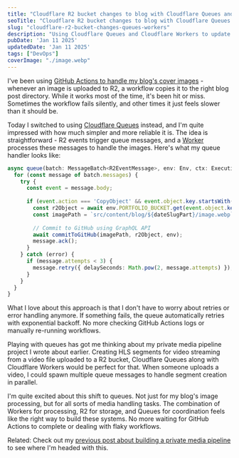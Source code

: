 ```yaml
---
title: "Cloudflare R2 bucket changes to blog with Cloudflare Queues and Workers"
seoTitle: "Cloudflare R2 bucket changes to blog with Cloudflare Queues and Workers"
slug: "cloudflare-r2-bucket-changes-queues-workers"
description: "Using Cloudflare Queues and Cloudflare Workers to update blog post cover image, instead of a GitHub Actions-based approach."
pubDate: 'Jan 11 2025'
updatedDate: 'Jan 11 2025'
tags: ["DevOps"]
coverImage: "./image.webp"
---
```





I've been using [GitHub Actions to handle my blog's cover images](https://github.com/arunsathiya/portfolio/actions/workflows/cover-image.yml) - whenever an image is uploaded to R2, a workflow copies it to the right blog post directory. While it works most of the time, it's been hit or miss. Sometimes the workflow fails silently, and other times it just feels slower than it should be.

Today I switched to using [Cloudflare Queues](https://developers.cloudflare.com/queues/) instead, and I'm quite impressed with how much simpler and more reliable it is. The idea is straightforward - R2 events trigger queue messages, and a [Worker](https://developers.cloudflare.com/workers/) processes these messages to handle the images. Here's what my queue handler looks like:

```typescript
async queue(batch: MessageBatch<R2EventMessage>, env: Env, ctx: ExecutionContext): Promise<void> {
  for (const message of batch.messages) {
    try {
      const event = message.body;
      
      if (event.action === 'CopyObject' && event.object.key.startsWith('sandbox/')) {
        const r2Object = await env.PORTFOLIO_BUCKET.get(event.object.key);
        const imagePath = `src/content/blog/${dateSlugPart}/image.webp`;
        
        // Commit to GitHub using GraphQL API
        await commitToGitHub(imagePath, r2Object, env);
        message.ack();
      }
    } catch (error) {
      if (message.attempts < 3) {
        message.retry({ delaySeconds: Math.pow(2, message.attempts) });
      }
    }
  }
}
```

What I love about this approach is that I don't have to worry about retries or error handling anymore. If something fails, the queue automatically retries with exponential backoff. No more checking GitHub Actions logs or manually re-running workflows.

Playing with queues has got me thinking about my private media pipeline project I wrote about earlier. Creating HLS segments for video streaming from a video file uploaded to a R2 bucket, Cloudflare Queues along with Cloudflare Workers would be perfect for that. When someone uploads a video, I could spawn multiple queue messages to handle segment creation in parallel.

I'm quite excited about this shift to queues. Not just for my blog's image processing, but for all sorts of media handling tasks. The combination of Workers for processing, R2 for storage, and Queues for coordination feels like the right way to build these systems. No more waiting for GitHub Actions to complete or dealing with flaky workflows.

Related: Check out my [previous post about building a private media pipeline](https://www.arun.blog/private-media-pipeline-cloudflare-and-hls) to see where I'm headed with this.
